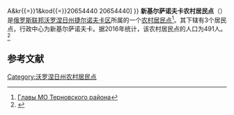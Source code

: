 {{Infobox Settlement
| official_name = 新基尔萨诺夫卡农村居民点
| native_name = Новокирсановское сельское поселение
| settlement_type = [[农村居民点|农村居民点]]
| subdivision_type = [[国家|国家]]
| subdivision_type1 = [[州_(俄罗斯)|州]]
| subdivision_type2 = [[区_(苏联)|区]]
| subdivision_name = {{RUS}}
| subdivision_name1 = [[沃罗涅日州|沃罗涅日州]]
| subdivision_name2 = [[捷尔诺夫卡区|捷尔诺夫卡区]]
| seat_type = 行政中心
| seat = 新基尔萨诺夫卡
| population_as_of=2016
| population_footnotes = <ref name=stat />
| population_total = 491
| coordinates_display = inline,title
| latd =  | latm =  | lats =  | latNS = N
| longd =  | longm =  | longs =  | longEW = E
| timezone = [[莫斯科时间|MSK]]
| utc_offset = +3
| blank_name = [[俄罗斯市政土地区划代码|OKTMO编码]]
| blank_info = [http://classif.spb.ru/classificators/view/tma.php?st{{=}}A&kr{{=}}1&kod{{=}}20654440 20654440]
}}
'''新基尔萨诺夫卡农村居民点'''（{{lang-ru|Новокирсановское сельское поселение}}）是[[俄罗斯联邦|俄罗斯联邦]][[沃罗涅日州|沃罗涅日州]][[捷尔诺夫卡区|捷尔诺夫卡区]]所属的一个[[农村居民点|农村居民点]]<ref>[http://www.govvrn.ru/wps/portal/AVO/wcmContent?WCM_QUERY=/Voronezh/avo/main/local+government/local+government32/stat190720071231 Главы МО Терновского района]{{Dead link|date=2018年6月 |bot=InternetArchiveBot |fix-attempted=no }}{{Недоступная ссылка|date=Март 2018 |bot=InternetArchiveBot }}</ref>。其下辖有3个居民点，行政中心为新基尔萨诺夫卡。据2016年统计，该农村居民点的人口为491人。<ref name=stat>{{cite web | url = http://www.gks.ru/free_doc/doc_2016/bul_dr/mun_obr2016.rar | title = Численность населения Российской Федерации по муниципальным образованиям на 1 января 2016 года | language = ru | accessdate = 2017-01-18 | archive-date = 2019-05-13 | archive-url = https://web.archive.org/web/20190513150350/http://www.gks.ru/free_doc/doc_2016/bul_dr/mun_obr2016.rar | dead-url = no }}</ref>

== 参考文献 ==
{{reflist}}

{{Russia-stub}}

[[Category:沃罗涅日州农村居民点|Category:沃罗涅日州农村居民点]]
